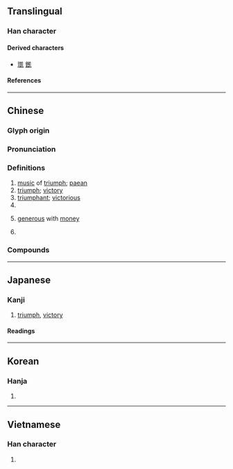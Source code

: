 {{also|凯}}
{{character info}}
==Translingual==

===Han character===
{{Han char|rn=16|rad=几|as=10|sn=12|four=27110|canj=UTHN|ids=⿰豈几}}

====Derived characters====
* [[𤩑]] [[𨬫]]

====References====
{{Han ref|kx=0134.310|dkj=01790|dj=0300.170|hdz=10278.130|uh=51F1}}

----

==Chinese==
{{zh-forms|s=凯|alt=豈,愷}}

===Glyph origin===
{{Han etym}}

===Pronunciation===
{{zh-pron
|m=kǎi
|c=hoi2,ngoi2
|h=pfs=
|md=kāi
|mn=khái
|mn-t=kai2
|w=
|mc=y
|oc=y
|cat=n,a,pn
}}

===Definitions===
{{zh-hanzi}}

# [[music]] of [[triumph]]; [[paean]]
# [[triumph]]; [[victory]]
# [[triumphant]]; [[victorious]]
# {{zh-alt-form|愷|[[peaceful]]; [[harmonious]]}}
# {{lb|zh|Taiwan|colloquial}} [[generous]] with [[money]]
# {{surname|zh}}

===Compounds===
{{zh-der|凱恩斯|凱爾特|凱爾特人|凱瑟林|凱里|凱門鰐|常凱申|比什凱克|比斯凱克|凱旋門|凱樂|凱澤|凱撒|凱旋|凱風|奏凱|凱薩琳|凱歌|凱復|凱子|陸凱|興凱湖|魯凱族|安凱}}

----

==Japanese==

===Kanji===
{{ja-kanji|grade=|rs=几10}}

# [[triumph]], [[victory]]

====Readings====
{{ja-readings
|goon=かい
|kanon=かい
|kanyoon=がい
|kun=かちどき-, やわ-らぐ
}}

----

==Korean==

===Hanja===
{{ko-hanja|개}}

# {{rfdef|ko|sort=几10}}

----

==Vietnamese==

===Han character===
{{vi-readings|reading=[[khải]], [[ngai]]|rs=几10}}

# {{rfdef|vi|sort=几10}}